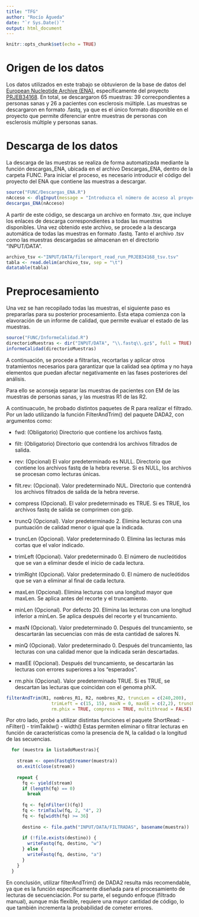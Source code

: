 ```yaml
---
title: "TFG"
author: "Rocío Águeda"
date: "`r Sys.Date()`"
output: html_document
---
```


```r
knitr::opts_chunk$set(echo = TRUE)
```

# Origen de los datos

Los datos utilizados en este trabajo se obtuvieron de la base de datos del [European Nucleotide Archive (ENA)](https://www.ebi.ac.uk/ena/browser/home), específicamente del proyecto [PRJEB34168](https://www.ebi.ac.uk/ena/browser/view/PRJEB34168). En total, se descargaron 65 muestras: 39 correcpondientes a personas sanas y 26 a pacientes con esclerosis múltiple. Las muestras se descargaron en formato .fastq, ya que es el único formato disponible en el proyecto que permite diferenciar entre muestras de personas con esclerosis múltiple y personas sanas.

# Descarga de los datos

La descarga de las muestras se realiza de forma automatizada mediante la función descargas_ENA, ubicada en el archivo Descargas_ENA, dentro de la carpeta FUNC. Para iniciar el proceso, es necesario introducir el código del proyecto del ENA que contiene las muestras a descargar.

```r
source("FUNC/Descargas_ENA.R")
nAcceso <- dlgInput(message = "Introduzca el número de acceso al proyecto ENA: ")$res
descargas_ENA(nAcceso)
```

A partir de este código, se descarga un archivo en formato .tsv, que incluye los enlaces de descarga correspondientes a todas las muestras disponibles. Una vez obtenido este archivo, se procede a la descarga automática de todas las muestras en formato .fastq. Tanto el archivo .tsv como las muestras descargadas se almacenan en el directorio "INPUT/DATA".

```r
archivo_tsv <-"INPUT/DATA/filereport_read_run_PRJEB34168_tsv.tsv"
tabla <- read.delim(archivo_tsv, sep = "\t")
datatable(tabla)
```

# Preprocesamiento

Una vez se han recopilado todas las muestras, el siguiente paso es prepararlas para su posterior procesamiento. Esta etapa comienza con la elavoración de un informe de calidad, que permite evaluar el estado de las muestras.

```r
source("FUNC/InformeCalidad.R")
directorioMuestras <- dir("INPUT/DATA", "\\.fastq\\.gz$", full = TRUE)
informeCalidad(directorioMuestras)
```

A continuación, se procede a filtrarlas, recortarlas y aplicar otros tratamientos necesarios para garantizar que la calidad sea óptima y no haya elementos que puedan afectar negativamente en las fases posteriores del análisis.

Para ello se aconseja separar las muestras de pacientes con EM de las muestras de personas sanas, y las muestras R1 de las R2.

A continuacuón, he probado distintos paquetes de R para realizar el filtrado. Por un lado utilizando la función FilterAndTrim() del paquete DADA2, con argumentos como:

-   fwd: (Obligatorio) Directorio que contiene los archivos fastq.

-   filt: (Obligatorio) Directorio que contendrá los archivos filtrados de salida.

-   rev: (Opcional) El valor predeterminado es NULL. Directorio que contiene los archivos fastq de la hebra reverse. Si es NULL, los archivos se procesan como lecturas únicas.

-   filt.rev: (Opcional). Valor predeterminado NUL. Directorio que contendrá los archivos filtrados de salida de la hebra reverse.

-   compress (Opcional). El valor predeterminado es TRUE. Si es TRUE, los archivos fastq de salida se comprimen con gzip.

-   truncQ (Opcional). Valor predeterminado 2. Elimina lecturas con una puntuación de calidad menor o igual que la indicada.

-   truncLen (Opcional). Valor predeterminado 0. Elimina las lecturas más cortas que el valor indicado.

-   trimLeft (Opcional). Valor predeterminado 0. El número de nucleótidos que se van a eliminar desde el inicio de cada lectura.

-   trimRight (Opcional). Valor predeterminado 0. El número de nucleótidos que se van a eliminar al final de cada lectura.

-   maxLen (Opcional). Elimina lecturas con una longitud mayor que maxLen. Se aplica antes del recorte y el truncamiento.

-   minLen (Opcional). Por defecto 20. Elimina las lecturas con una longitud inferior a minLen. Se aplica después del recorte y el truncamiento.

-   maxN (Opcional). Valor predeterminado 0. Después del truncamiento, se descartarán las secuencias con más de esta cantidad de salores N.

-   minQ (Opcional). Valor predeterminado 0. Después del truncamiento, las lecturas con una calidad menor que la indicada serán descartadas.

-   maxEE (Opcional). Después del truncamiento, se descartarán las lecturas con errores superiores a los "esperados".

-   rm.phix (Opcional). Valor predeterminado TRUE. Si es TRUE, se descartan las lecturas que coincidan con el genoma phiX.

```r
filterAndTrim(R1, nombres_R1, R2, nombres_R2, truncLen = c(240,200),
                 trimLeft = c(15, 15), maxN = 0, maxEE = c(2,2), truncQ = 10, 
                 rm.phix = TRUE, compress = TRUE, multithread = FALSE)
```

Por otro lado, probé a utilizar distintas funciones el paquete ShortRead:
-   nFilter()
-   trimTaiklw()
-   width()
Estas permiten eliminar o filtrar lecturas en función de características como la presencia de N, la calidad o la longitud de las secuencias.

```r
  for (muestra in listadoMuestras){
    
    stream <- open(FastqStreamer(muestra))
    on.exit(close(stream))
    
    repeat {
      fq <- yield(stream)
      if (length(fq) == 0)
        break
      
      fq <- fq[nFilter()(fq)] 
      fq <- trimTailw(fq, 2, "4", 2)
      fq <- fq[width(fq) >= 36]
      
      destino <- file.path("INPUT/DATA/FILTRADAS", basename(muestra))
      
      if (!file.exists(destino)) {
        writeFastq(fq, destino, "w")
      } else {
        writeFastq(fq, destino, "a")
      }
    }
  }
```

En conclusión, utilizar filterAndTrim() de DADA2 resulta más recomendable, ya que es la función específicamente diseñada para el procesamiento de lecturas de secuenciación. Por su parte, el segundo enfoque (filtrado manual), aunque más flexible, requiere una mayor cantidad de código, lo que también incrementa la probabilidad de cometer errores.